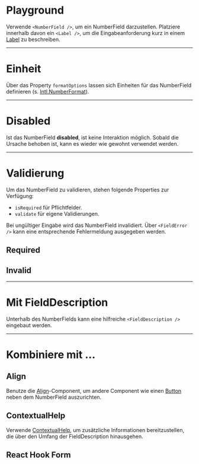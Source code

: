 # Playground

Verwende `<NumberField />`, um ein NumberField darzustellen. Platziere innerhalb davon ein `<Label />`, um die Eingabeanforderung kurz in einem [Label](/03-components/content/label) zu beschreiben.

<LiveCodeEditor />

---

# Einheit

Über das Property `formatOptions` lassen sich Einheiten für das NumberField definieren (s.
[Intl.NumberFormat](https://developer.mozilla.org/en-US/docs/Web/JavaScript/Reference/Global_Objects/Intl/NumberFormat)).

<LiveCodeEditor example="unit" editorCollapsed />

---

# Disabled

Ist das NumberField **disabled**, ist keine Interaktion möglich. Sobald die Ursache behoben ist, kann es wieder wie gewohnt verwendet werden.

<LiveCodeEditor example="disabled" editorCollapsed />

---

# Validierung

Um das NumberField zu validieren, stehen folgende Properties zur Verfügung:

- `isRequired` für Pflichtfelder.
- `validate` für eigene Validierungen.

Bei ungültiger Eingabe wird das NumberField invalidiert. Über `<FieldError />` kann eine entsprechende Fehlermeldung ausgegeben werden.

## Required

<LiveCodeEditor example="required" editorCollapsed />

## Invalid

<LiveCodeEditor example="invalid" editorCollapsed />


---

# Mit FieldDescription

Unterhalb des NumberFields kann eine hilfreiche `<FieldDescription />` eingebaut werden.

<LiveCodeEditor example="fieldDescription" editorCollapsed />

---

# Kombiniere mit ...

## Align

Benutze die [Align](/03-components/structure/align)-Component, um andere Component wie einen [Button](/03-components/actions/button) neben dem NumberField auszurichten.

<LiveCodeEditor example="align" editorCollapsed />

## ContextualHelp

Verwende [ContextualHelp](/03-components/overlays/contextual-help), um zusätzliche Informationen bereitzustellen, die über den Umfang der FieldDescription hinausgehen.

<LiveCodeEditor example="contextualHelp" editorCollapsed />

## React Hook Form

<LiveCodeEditor example="form" editorCollapsed />
